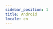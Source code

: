 ```yaml
---
sidebar_position: 1
title: Android
locale: en
---
```



<DevicePrerequisites />

<CloneExampleAndInit
  title="Clone Example Repository and Initialize"
  path="gamium/javascript/jest"
/>

<Tabs groupId="target" defaultValue="app" queryString>
<TabItem value="app" label="App">

<AppUpload
  app_name="DoguRpgSample.apk"
  app_url="https://github.com/dogu-team/gamium-unity-samples/releases/download/DoguRpgSample-2.0.5/android.zip"
/>
<AppConfigTabItem runs_on="android" app_version="2.0.5" />
<RunCommand run_script="npm run test:app:android" />

</TabItem>
</Tabs>
